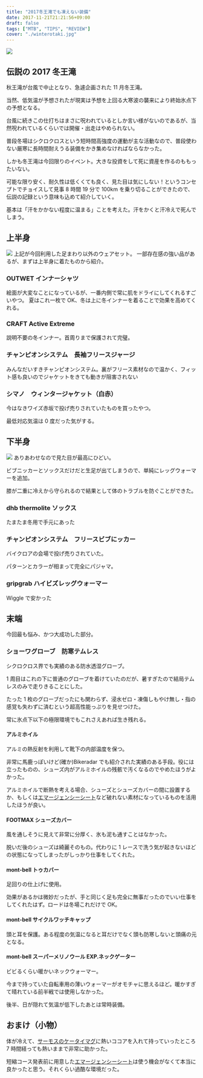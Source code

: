 ---
title: "2017冬王滝でも凍えない装備"
date: 2017-11-21T21:21:56+09:00
draft: false
tags: ["MTB", "TIPS", "REVIEW"]
cover: "./winterotaki.jpg"
---

![ ](./winterotaki.jpg)

## 伝説の 2017 冬王滝

秋王滝が台風で中止となり、急遽企画された 11 月冬王滝。

当然、低気温が予想されたが現実は予想を上回る大寒波の襲来により終始氷点下の予想となる。

台風に続きこの仕打ちはまさに呪われているとしか言い様がないのであるが、当然呪われているくらいでは開催・出走はやめられない。

普段冬場はシクロクロスという短時間高強度の運動が主な活動なので、普段使わない厳寒に長時間耐えうる装備をかき集めなければならなかった。

しかも冬王滝は今回限りのイベント。大きな投資をして死に資産を作るのももったいない。

可能な限り安く、耐久性は低くくても良く、見た目は気にしない！というコンセプトでチョイスして見事 8 時間 19 分で 100km を乗り切ることができたので、伝説の記録という意味も込めて紹介していく。

基本は「汗をかかない程度に温まる」ことを考えた。汗をかくと汗冷えで死んでしまう。

## 上半身

![ ](./wintermenu.jpg)
上記が今回利用した足まわり以外のウェアセット。
一部存在感の強い品があるが、まずは上半身に着たものから紹介。

### OUTWET インナーシャツ

<LinkBox isAmazonLink url="https://www.amazon.co.jp/dp/B01M6D0YFL/" />

絵面が大変なことになっているが、一番内側で常に肌をドライにしてくれるすごいやつ。
夏はこれ一枚で OK、冬は上に冬インナーを着ることで効果を高めてくれる。

### CRAFT Active Extreme

<LinkBox isAmazonLink url="https://www.amazon.co.jp/dp/B00DAF6AL0/" />

説明不要の冬インナー。首周りまで保護されて完璧。

### チャンピオンシステム　長袖フリースジャージ

みんなだいすきチャンピオンシステム。裏がフリース素材なので温かく、フィット感も良いのでジャケットをきても動きが阻害されない

### シマノ　ウィンタージャケット（白赤）

今はなきワイズ赤坂で投げ売りされていたものを買ったやつ。

最低対応気温は 0 度だった気がする。

## 下半身

![ ](./legwarm.jpg)
ありあわせなので見た目が最高にひどい。

ビブニッカーとソックスだけだと生足が出てしまうので、単純にレッグウォーマーを追加。

膝が二重に冷えから守られるので結果として体のトラブルを防ぐことができた。

### dhb thermolite ソックス

<LinkBox url="https://www.wiggle.jp/dhb-flashlight-thermolite-%E3%82%BD%E3%83%83%E3%82%AF%E3%82%B9-1/" />

たまたま冬用で手元にあった

### チャンピオンシステム　フリースビブにッカー

バイクロアの会場で投げ売りされていた。

パターンとカラーが相まって完全にパジャマ。

### gripgrab ハイビズレッグウォーマー

<LinkBox url="https://www.wiggle.jp/gripgrab-%E3%83%8F%E3%82%A4%E3%83%93%E3%82%BA%E3%83%AC%E3%83%83%E3%82%B0%E3%82%A6%E3%82%A9%E3%83%BC%E3%83%9E%E3%83%BC/" />

Wiggle で安かった

## 末端

今回最も悩み、かつ大成功した部分。

### ショーワグローブ　防寒テムレス

<LinkBox isAmazonLink url="https://www.amazon.co.jp/dp/B007PLDRAC/" />

シクロクロス界でも実績のある防水透湿グローブ。

1 周目はこれの下に普通のグローブを着けていたのだが、暑すぎたので結局テムレスのみで走りきることにした。

たった 1 枚のグローブだったにも関わらず、浸水ゼロ・凍傷しもやけ無し・指の感覚も失わずに済むという超高性能っぷりを見せつけた。

常に氷点下以下の極限環境でもこれさえあれば生き残れる。

#### アルミホイル

<LinkBox isAmazonLink url="https://www.amazon.co.jp/dp/B001UMZUTS/" />

アルミの熱反射を利用して靴下の内部温度を保つ。

非常に馬鹿っぽいけど(確か)Bikeradar でも紹介された実績のある手段。役には立ったものの、シューズ内がアルミホイルの残骸で汚くなるのでやめたほうがよかった。

アルミホイルで断熱を考える場合、シューズとシューズカバーの間に設置するか、もしくは[エマージェンシーシート](http://amzn.to/2zVio7h)など破れない素材になっているものを活用したほうが良い。

#### FOOTMAX シューズカバー

<LinkBox isAmazonLink url="https://www.amazon.co.jp/dp/B00OUY1470/" />

風を通しそうに見えて非常に分厚く、氷も泥も通すことはなかった。

脱いだ後のシューズは綺麗そのもの。代わりに 1 レースで洗う気が起きないほどの状態になってしまったがしっかり仕事をしてくれた。

#### mont-bell トゥカバー

<LinkBox isAmazonLink url="https://www.amazon.co.jp/dp/B00F68ECD2/" />

足回りの仕上げに使用。

効果があるかは微妙だったが、手と同じく足も完全に無事だったのでいい仕事をしてくれたはず。ロードは冬場これだけで OK。

#### mont-bell サイクルワッチキャップ

<LinkBox isAmazonLink url="https://www.amazon.co.jp/dp/B001J2F2Z6/" />

頭と耳を保護。ある程度の気温になると耳だけでなく頭も防寒しないと頭痛の元となる。

#### mont-bell スーパーメリノウール EXP.ネックゲーター

<LinkBox isAmazonLink url="https://www.amazon.co.jp/dp/B00P0CYW02/" />

ビビるくらい暖かいネックウォーマー。

今まで持っていた自転車用の薄いウォーマーがオモチャに思えるほど。暖かすぎて晴れている前半戦では使用しなかった。

後半、日が隠れて気温が低下したあとは常時装備。

## おまけ（小物）

体が冷えて、[サーモスのケータイマグ](http://amzn.to/2zVigoj)に熱いココアを入れて持っていったところ 7 時間経っても熱いままで非常に助かった。

短縮コース発表前に用意した[エマージェンシーシート](http://amzn.to/2zVio7h)は使う機会がなくて本当に良かったと思う。それくらい過酷な環境だった。

